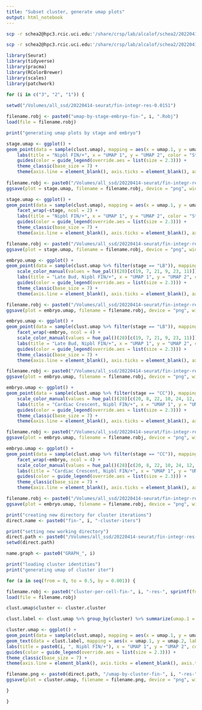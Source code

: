```yaml
---
title: "Subset cluster, generate umap plots"
output: html_notebook
---
```


```bash
scp -r schea2@hpc3.rcic.uci.edu:'/share/crsp/lab/alcalof/schea2/20220414-seurat/fin-integr-res-0.0151/umap*' /Volumes/all_ssd/20220414-seurat/fin-integr-res-0.0151

scp -r schea2@hpc3.rcic.uci.edu:'/share/crsp/lab/alcalof/schea2/20220414-seurat/fin-integr-res-0.0151/fin-*-cluster-iters' /Volumes/all_ssd/20220414-seurat/fin-integr-res-0.0151
```


```r
library(Seurat)
library(tidyverse)
library(pracma)
library(RColorBrewer)
library(scales)
library(patchwork)

for (i in c("3", "2", "1")) {
  
setwd("/Volumes/all_ssd/20220414-seurat/fin-integr-res-0.0151")

filename.robj <- paste0("umap-by-stage-embryo-fin-", i, ".Robj")
load(file = filename.robj)

print("generating umap plots by stage and embryo")

stage.umap <- ggplot() +
geom_point(data = sample(clust.umap), mapping = aes(x = umap.1, y = umap.2, color = stage), shape = 20, stroke = 0, size = 0.5) +
    labs(title = "Nipbl FIN/+", x = "UMAP 1", y = "UMAP 2", color = "Stage") +
    guides(color = guide_legend(override.aes = list(size = 2.3))) +
    theme_classic(base_size = 7) +
    theme(axis.line = element_blank(), axis.ticks = element_blank(), axis.text = element_blank(), plot.title = element_text(hjust = 0.5), legend.key.size = unit(7, "pt"))
    
filename.robj <- paste0("/Volumes/all_ssd/20220414-seurat/fin-integr-res-0.0151/umap-by-stage-fin-", i, ".png")
ggsave(plot = stage.umap, filename = filename.robj, device = "png", width = 3.5, height = 2.25)

stage.umap <- ggplot() +
geom_point(data = sample(clust.umap), mapping = aes(x = umap.1, y = umap.2, color = stage), shape = 20, stroke = 0, size = 0.5) +
    facet_wrap(~stage, ncol = 2) +
    labs(title = "Nipbl FIN/+", x = "UMAP 1", y = "UMAP 2", color = "Stage") +
    guides(color = guide_legend(override.aes = list(size = 2.3))) +
    theme_classic(base_size = 7) +
    theme(axis.line = element_blank(), axis.ticks = element_blank(), axis.text = element_blank(), plot.title = element_text(hjust = 0.5), legend.key.size = unit(7, "pt"), strip.background = element_blank())

filename.robj <- paste0("/Volumes/all_ssd/20220414-seurat/fin-integr-res-0.0151/umap-facet-stage-fin-", i, ".png")
ggsave(plot = stage.umap, filename = filename.robj, device = "png", width = 6.5, height = 2.25)

embryo.umap <- ggplot() +
geom_point(data = sample(clust.umap %>% filter(stage == "LB")), mapping = aes(x = umap.1, y = umap.2, color = embryo), shape = 20, stroke = 0, size = 0.5) +
    scale_color_manual(values = hue_pal()(28)[c(19, 7, 21, 9, 23, 11)]) +
    labs(title = "Late Bud, Nipbl FIN/+", x = "UMAP 1", y = "UMAP 2", color = "Embryo") +
    guides(color = guide_legend(override.aes = list(size = 2.3))) +
    theme_classic(base_size = 7) +
    theme(axis.line = element_blank(), axis.ticks = element_blank(), axis.text = element_blank(), plot.title = element_text(hjust = 0.5), legend.key.size = unit(7, "pt"))

filename.robj <- paste0("/Volumes/all_ssd/20220414-seurat/fin-integr-res-0.0151/umap-by-embryo-late-bud-fin-", i, ".png")
ggsave(plot = embryo.umap, filename = filename.robj, device = "png", width = 3.5, height = 2.25)

embryo.umap <- ggplot() +
geom_point(data = sample(clust.umap %>% filter(stage == "LB")), mapping = aes(x = umap.1, y = umap.2, color = embryo), shape = 20, stroke = 0, size = 0.5) +
    facet_wrap(~embryo, ncol = 4) +
    scale_color_manual(values = hue_pal()(28)[c(19, 7, 21, 9, 23, 11)]) +
    labs(title = "Late Bud, Nipbl FIN/+", x = "UMAP 1", y = "UMAP 2", color = "Embryo") +
    guides(color = guide_legend(override.aes = list(size = 2.3))) +
    theme_classic(base_size = 7) +
    theme(axis.line = element_blank(), axis.ticks = element_blank(), axis.text = element_blank(), plot.title = element_text(hjust = 0.5), legend.key.size = unit(7, "pt"), strip.background = element_blank())

filename.robj <- paste0("/Volumes/all_ssd/20220414-seurat/fin-integr-res-0.0151/umap-facet-embryo-late-bud-fin-", i, ".png")
ggsave(plot = embryo.umap, filename = filename.robj, device = "png", width = 6.5, height = 3.6)

embryo.umap <- ggplot() +
geom_point(data = sample(clust.umap %>% filter(stage == "CC")), mapping = aes(x = umap.1, y = umap.2, color = embryo), shape = 20, stroke = 0, size = 0.5) +
    scale_color_manual(values = hue_pal()(28)[c(20, 8, 22, 10, 24, 12, 26, 14)]) +
    labs(title = "Cardiac Crescent, Nipbl FIN/+", x = "UMAP 1", y = "UMAP 2", color = "Embryo") +
    guides(color = guide_legend(override.aes = list(size = 2.3))) +
    theme_classic(base_size = 7) +
    theme(axis.line = element_blank(), axis.ticks = element_blank(), axis.text = element_blank(), plot.title = element_text(hjust = 0.5), legend.key.size = unit(7, "pt"))

filename.robj <- paste0("/Volumes/all_ssd/20220414-seurat/fin-integr-res-0.0151/umap-by-embryo-cardiac-crescent-fin-", i, ".png")
ggsave(plot = embryo.umap, filename = filename.robj, device = "png", width = 3.5, height = 2.25)

embryo.umap <- ggplot() +
geom_point(data = sample(clust.umap %>% filter(stage == "CC")), mapping = aes(x = umap.1, y = umap.2, color = embryo), shape = 20, stroke = 0, size = 0.5) +
    facet_wrap(~embryo, ncol = 4) +
    scale_color_manual(values = hue_pal()(28)[c(20, 8, 22, 10, 24, 12, 26, 14)]) +
    labs(title = "Cardiac Crescent, Nipbl FIN/+", x = "UMAP 1", y = "UMAP 2", color = "Embryo") +
    guides(color = guide_legend(override.aes = list(size = 2.3))) +
    theme_classic(base_size = 7) +
    theme(axis.line = element_blank(), axis.ticks = element_blank(), axis.text = element_blank(), plot.title = element_text(hjust = 0.5), legend.key.size = unit(7, "pt"), strip.background = element_blank())

filename.robj <- paste0("/Volumes/all_ssd/20220414-seurat/fin-integr-res-0.0151/umap-facet-embryo-cardiac-crescent-fin-", i, ".png")
ggsave(plot = embryo.umap, filename = filename.robj, device = "png", width = 6.5, height = 3.6)

print("creating new directory for cluster iterations")
direct.name <- paste0("fin-", i, "-cluster-iters")

print("setting new working directory")
direct.path <- paste0("/Volumes/all_ssd/20220414-seurat/fin-integr-res-0.0151/", direct.name)
setwd(direct.path)

name.graph <- paste0("GRAPH_", i)

print("loading cluster identities")
print("generating umap of cluster iter")

for (a in seq(from = 0, to = 0.5, by = 0.001)) {

filename.robj <- paste0("cluster-per-cell-fin-", i, "-res-", sprintf(fmt = "%.3f", a), ".Robj")
load(file = filename.robj)

clust.umap$cluster <- cluster.cluster

clust.label <- clust.umap %>% group_by(cluster) %>% summarize(umap.1 = median(umap.1), umap.2 = median(umap.2))

cluster.umap <- ggplot() +
geom_point(data = sample(clust.umap), mapping = aes(x = umap.1, y = umap.2, color = cluster), shape = 20, stroke = 0, size = 0.5) +
geom_text(data = clust.label, mapping = aes(x = umap.1, y = umap.2, label = cluster), size = 2.3) +
labs(title = paste0(i, ", Nipbl FIN/+"), x = "UMAP 1", y = "UMAP 2", color = "Cluster") +
guides(color = guide_legend(override.aes = list(size = 2.3))) +
theme_classic(base_size = 7) +
theme(axis.line = element_blank(), axis.ticks = element_blank(), axis.text = element_blank(), plot.title = element_text(hjust = 0.5), legend.key.size = unit(7, "pt"))

filename.png <- paste0(direct.path, "/umap-by-cluster-fin-", i, "-res-", sprintf(fmt = "%.3f", a), ".png")
ggsave(plot = cluster.umap, filename = filename.png, device = "png", width = 3.25, height = 2.25, units = "in")

}

}

```

